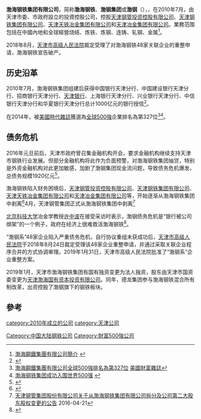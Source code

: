 '''渤海钢铁集团有限公司'''，简称'''渤海钢铁'''、'''渤钢集团'''或'''渤钢'''（'''{{lang-en|Bohai Steel Group Company Limited}}'''），，在2010年7月，由天津市委、市政府設立的投資控股公司，控股[[天津钢管投资控股有限公司|天津钢管投资控股有限公司]]、[[天津钢铁集团有限公司|天津钢铁集团有限公司]]、[[天津天铁冶金集团有限公司|天津天铁冶金集团有限公司]]和[[天津冶金集团有限公司|天津冶金集团有限公司]]。業務范围包括在中國內地和全球經營烧结、炼铁、炼钢、连铸、轧钢、金属<ref>[http://www.bohaisteel.com/index.php?_m=mod_static&_a=view&sc_id=2 渤海鋼鐵集團有限公司簡介] {{webarchive|url=https://web.archive.org/web/20140730034141/http://www.bohaisteel.com/index.php?_m=mod_static&_a=view&sc_id=2 |date=2014-07-30 }}</ref>。

2018年8月，[[天津市高级人民法院|天津市高级人民法院]]裁定受理了对渤海钢铁48家关联企业的重整申请，渤海钢铁宣告破产。

== 历史沿革 ==
2010年7月，渤海钢铁集团组建后获得中国银行天津分行、中国建设银行天津分行、招商银行天津分行、[[天津银行|天津银行]]、上海银行天津分行、兴业银行天津分行、中信银行天津分行和华夏银行天津分行总计1000亿元的银行授信<ref>{{cite news |title=渤海钢铁集团获8家银行千亿授信 |url=https://www.yicai.com/news/380476.html |date=2010-07-26 |accessdate=2018-10-29 |archive-date=2020-04-07 |archive-url=https://web.archive.org/web/20200407100212/https://www.yicai.com/news/380476.html |dead-url=no }}</ref>。

在2014年，被[[美國|美國]][[時代雜誌|時代雜誌]]獲選為[[全球500強|全球500強]]企業排名為第327位<ref>[http://fortune.com/global500/bohai-steel-group-327/ 渤海鋼鐵集團有限公司全球500強排名為第327位] {{Wayback|url=http://fortune.com/global500/bohai-steel-group-327/ |date=20150111074223 }}[[美國|美國]][[財富雜誌|財富雜誌]]</ref><ref>[http://www.bohaisteel.com/index.php?_m=mod_article&_a=article_content&article_id=2800 渤海钢铁集团成功入围世界500强] {{webarchive|url=https://web.archive.org/web/20140730042739/http://www.bohaisteel.com/index.php?_m=mod_article&_a=article_content&article_id=2800 |date=2014-07-30 }}</ref>。

== 债务危机 ==

2016年元旦前后，天津市政府曾召集金融机构开会，要求金融机构继续支持天津市钢铁行业发展。但部分金融机构将此作为负面预警，对渤海钢铁集团抽贷，特别是外资金融机构对此更加敏感，加剧了渤钢集团现金流问题，导致债务危机爆发，总债务规模1920亿元<ref>{{cite news|author1=杨巧伶，范若虹|title=渤海钢铁债务1920亿元 已成立债委会|agency=财新网|date=2016-03-18}}</ref>。

渤海钢铁陷入财务困境后，[[天津钢管投资控股有限公司|天津钢管投资控股有限公司]]、[[天津钢铁集团有限公司|天津钢铁集团有限公司]]、[[天津天铁冶金集团有限公司|天津天铁冶金集团有限公司]]和[[天津冶金集团有限公司|天津冶金集团有限公司]]等，开始逐渐从渤海钢铁集团中剥离<ref>{{cite web|title=渤钢千亿债务化解方案仍在博弈 企业一分为五|url=http://finance.sina.com.cn/chanjing/gsnews/2016-06-01/doc-ifxsqyku0144060.shtml|website=新浪网|accessdate=2016-10-19|archive-date=2016-10-18|archive-url=https://web.archive.org/web/20161018210733/http://finance.sina.com.cn/chanjing/gsnews/2016-06-01/doc-ifxsqyku0144060.shtml|dead-url=no}}</ref>4月，天津钢管集团正式从渤海钢铁集团中剥离<ref>[http://www.shclearing.com/xxpl/zdsxjqt/201604/t20160421_145271.html 天津钢管集团股份有限公司关于从渤海钢铁集团有限公司拆分及公司第二大股东股权变更的公告] {{Wayback|url=http://www.shclearing.com/xxpl/zdsxjqt/201604/t20160421_145271.html |date=20161019052327 }} 2016-04-21</ref>

[[北京科技大学|北京科技大学]]冶金学教授[[许中波|许中波]]在接受采访时表示，渤钢债务危机是“银行被公司绑架”的一个例子，政府在经济上很难救活渤海钢铁<ref>{{cite news|author1=Neil Gough|title=中国屡现企业违约，银行业面临坏账困局|agency=纽约时报|date=2016-04-17}}</ref>。

“渤钢系”48家企业陷入严重债务危机，自行协议重组未获成功后，[[天津市高级人民法院|天津市高级人民法院]]于2018年8月24日裁定受理该48家企业重整申请，并通过采取关联企业程序合并的方式协调审理。2019年1月31日，天津市高级人民法院批准了“渤钢系”企业重整方案。

2019年1月，天津市渤海钢铁集团有国有独资变更为法人独资，股东由天津市国资委变更为[[渤投资本|天津渤海国有资本投资有限公司]]。同年，德龙集团参与渤海钢铁混合所有制改革，出资控股了渤钢旗下的钢铁板块。

==參考==
{{reflist}}

[[Category:中国大陆钢铁公司|Category:中国大陆钢铁公司]]
[[category:2010年成立的公司|category:2010年成立的公司]]
[[category:天津公司|category:天津公司]]
[[Category:財富500強公司|Category:財富500強公司]]